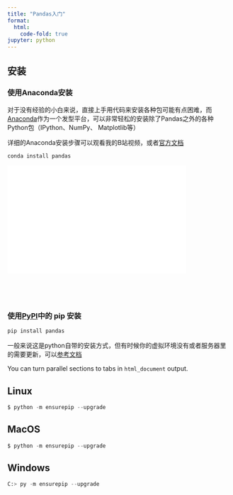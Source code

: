 ```yaml
---
title: "Pandas入门"
format:
  html:
    code-fold: true
jupyter: python
---
```


## 安装
### 使用Anaconda安装
对于没有经验的小白来说，直接上手用代码来安装各种包可能有点困难，而[Anaconda](https://docs.continuum.io/free/anaconda/)作为一个发型平台，可以非常轻松的安装除了Pandas之外的各种Python包（IPython、NumPy、 Matplotlib等）

详细的Anaconda安装步骤可以观看我的B站视频，或者[官方文档](https://docs.continuum.io/free/anaconda/install/)

```python
conda install pandas
```

<div style="position: relative; padding: 30% 45%;">
<iframe style="position: absolute; width: 80%; height: 80%; left: 0; top: 0;" src="//player.bilibili.com/player.html?aid=980446298&bvid=BV1f44y1G73a&cid=569281368&page=1" frameborder="no" scrolling="no" allowfullscreen="true">
</iframe>
</div> 

### 使用[PyPI](https://pypi.org/project/pandas/)中的 pip 安装

```python
pip install pandas
```

::: {.callout-tip}
一般来说这是python自带的安装方式，但有时候你的虚拟环境没有或者服务器里的需要更新，可以[参考文档](https://pip.pypa.io/en/stable/installation/)
:::


You can turn parallel sections to tabs in `html_document` output.

::: {.tabset}
## Linux
```python
$ python -m ensurepip --upgrade
```

## MacOS
```python
$ python -m ensurepip --upgrade
```
## Windows
```python
C:> py -m ensurepip --upgrade
```
::: 